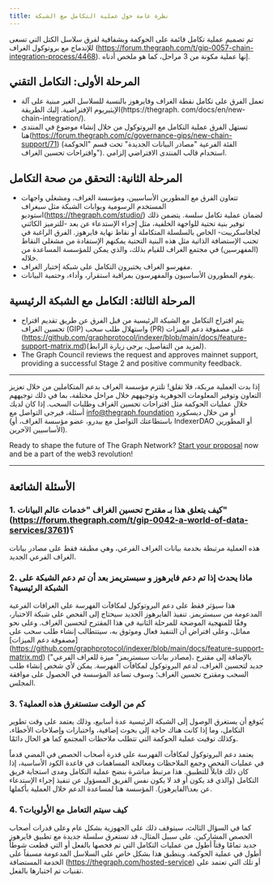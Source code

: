 ```yaml
---
title: نظرة عامة حول عملية التكامل مع الشبكة
---
```


تم تصميم عملية تكامل قائمة على الحوكمة وبشفافية لفرق سلاسل الكتل التي تسعى للإندماج مع بروتوكول الغراف (https://forum.thegraph.com/t/gip-0057-chain-integration-process/4468). إنها عملية مكونة من 3 مراحل، كما هو ملخص أدناه.

## المرحلة الأولى: التكامل التقني

-   تعمل الفرق على تكامل نقطة الغراف وفايرهوز بالنسبة للسلاسل الغير مبنية على آلة الإيثيريوم الإفتراضية. إليك الطريقة(https://thegraph. com/docs/en/new-chain-integration/).
-   تستهل الفرق عملية التكامل مع البروتوكول من خلال إنشاء موضوع في المنتدى هنا(https://forum.thegraph.com/c/governance-gips/new-chain-support/71) (الفئة الفرعية "مصادر البيانات الجديدة" تحت قسم "الحوكمة واقتراحات تحسين الغراف"). استخدام قالب المنتدى الافتراضي إلزامي.

## المرحلة الثانية: التحقق من صحة التكامل

-   تتعاون الفرق مع المطورين الأساسيين، ومؤسسة الغراف، ومشغلي واجهات المستخدم الرسومية وبوابات الشبكة مثل سبغراف استوديو(https://thegraph.com/studio/) لضمان عملية تكامل سلسة. يتضمن ذلك توفير بنية تحتية للواجهة الخلفية، مثل إجراء الإستدعاء عن بعد -للترميز الكائني لجافاسكريبت- الخاص بالسلسلة المتكاملة أو نقاط نهاية فايرهوز. الفرق الراغبة في تجنب الإستضافة الذاتية مثل هذه البنية التحتية يمكنهم الإستفادة من مشغلي النقاط (المفهرسين) في مجتمع الغراف للقيام بذلك، والذي يمكن للمؤسسة المساعدة من خلاله.
-   مفهرسو الغراف يختبرون التكامل على شبكة إختبار الغراف.
-   يقوم المطورون الأساسيون والمفهرسون بمراقبة استقرار، وأداء، وحتمية البيانات.

## المرحلة الثالثة: التكامل مع الشبكة الرئيسية

-   يتم اقتراح التكامل مع الشبكة الرئيسية من قبل الفرق عن طريق تقديم اقتراح تحسين الغراف (GIP) واستهلال طلب سحب (PR) على مصفوفة دعم الميزات (https://github.com/graphprotocol/indexer/blob/main/docs/feature-support-matrix.md)(لمزيد من التفاصيل، يرجى زيارة الرابط).
-   The Graph Council reviews the request and approves mainnet support, providing a successful Stage 2 and positive community feedback.

* * *

إذا بدت العملية مربكة، فلا تقلق! تلتزم مؤسسة الغراف بدعم المتكاملين من خلال تعزيز التعاون وتوفير المعلومات الجوهرية وتوجيههم خلال مراحل مختلفة، بما في ذلك توجيههم خلال عمليات الحوكمة مثل اقتراحات تحسين الغراف وطلبات السحب. إذا كان لديك أسئلة، فيرجى التواصل مع [info@thegraph.foundation](mailto:info@thegraph.foundation) أو من خلال ديسكورد (باستطاعتك التواصل مع بيدرو، عضو مؤسسة الغراف، أو IndexerDAO أو المطورين الأساسيين الآخرين).

Ready to shape the future of The Graph Network? [Start your proposal](https://github.com/graphprotocol/graph-improvement-proposals/blob/main/gips/0057-chain-integration-process.md) now and be a part of the web3 revolution!

* * *

## الأسئلة الشائعة

### 1.  كيف يتعلق هذا بـ مقترح تحسين الغراف "خدمات عالم البيانات" (https://forum.thegraph.com/t/gip-0042-a-world-of-data-services/3761)؟

هذه العملية مرتبطة بخدمة بيانات الغراف الفرعي، وهي مطبقة فقط على مصادر بيانات الغراف الفرعي الجديد.

### 2.  ماذا يحدث إذا تم دعم فايرهوز و سبستريمز بعد أن تم دعم الشبكة على الشبكة الرئيسية؟

هذا سيؤثر فقط على دعم البروتوكول لمكافآت الفهرسة على الغرافات الفرعية المدعومة من سبستريمز. تنفيذ الفايرهوز الجديد سيحتاج إلى الفحص على شبكة الاختبار، وفقًا للمنهجية الموضحة للمرحلة الثانية في هذا المقترح لتحسين الغراف. وعلى نحو مماثل، وعلى افتراض أن التنفيذ فعال وموثوق به، سيتتطالب إنشاء طلب سحب على [مصفوفة دعم الميزات] \(https://github.com/graphprotocol/indexer/blob/main/docs/feature-support-matrix.md) ("مصادر بيانات سبستريمز" ميزة للغراف الفرعي)، بالإضافة إلى مقترح جديد لتحسين الغراف، لدعم البروتوكول لمكافآت الفهرسة. يمكن لأي شخص إنشاء طلب السحب ومقترح تحسين الغراف؛ وسوف تساعد المؤسسة في الحصول على موافقة المجلس.

### 3.  كم من الوقت ستستغرق هذه العملية؟

يُتوقع أن يستغرق الوصول إلى الشبكة الرئيسية عدة أسابيع، وذلك يعتمد على وقت تطوير التكامل، وما إذا كانت هناك حاجة إلى بحوث إضافية، واختبارات وإصلاحات الأخطاء، وكذلك توقيت عملية الحوكمة التي تتطلب ملاحظات المجتمع كما هو الحال دائمًا.

يعتمد دعم البروتوكول لمكافآت الفهرسة على قدرة أصحاب الحصص في المضي قدماً في عمليات الفحص وجمع الملاحظات ومعالجة المساهمات في قاعدة الكود الأساسية، إذا كان ذلك قابلاً للتطبيق. هذا مرتبط مباشرة بنضج عملية التكامل ومدى استجابة فريق التكامل (والذي قد يكون أو قد لا يكون نفس الفريق المسؤول عن تنفيذ إجراء الإستدعاء عن بعد\\الفايرهوز). المؤسسة هنا لمساعدة الدعم خلال العملية بأكملها.

### 4.  كيف سيتم التعامل مع الأولويات؟

كما في السؤال الثالث، سيتوقف ذلك على الجهوزية بشكل عام وعلى قدرات أصحاب الحصص المشاركين. على سبيل المثال، قد تستغرق سلسلة جديدة مع تطبيق فايرهوز جديد تمامًا وقتاً أطول من عمليات التكامل التي تم فحصها بالفعل أو التي قطعت شوطاً أطول في عملية الحوكمة. وينطبق هذا بشكل خاص على السلاسل المدعومة مسبقاً على الخدمة المستضافة (https://thegraph.com/hosted-service) أو تلك التي تعتمد على تقنيات تم اختبارها بالفعل.
